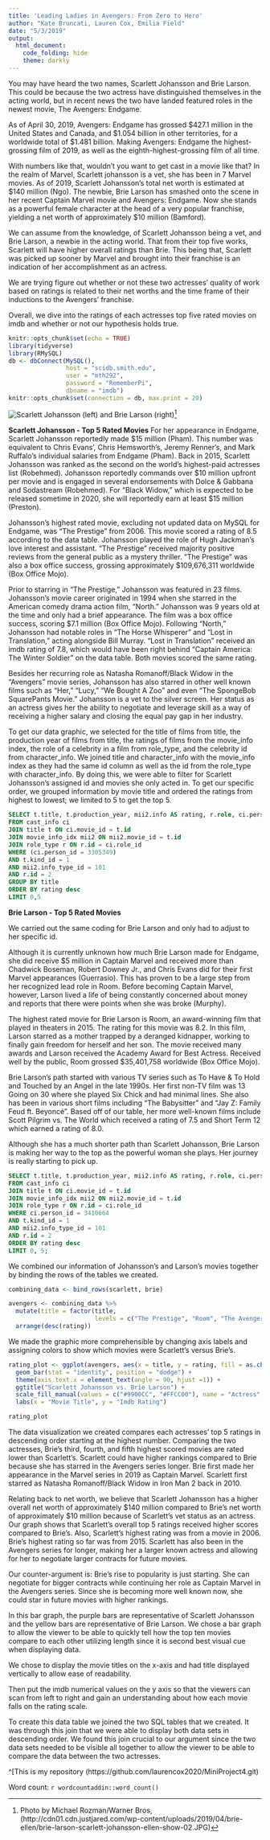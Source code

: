 ```yaml
---
title: 'Leading Ladies in Avengers: From Zero to Hero'
author: "Kate Bruncati, Lauren Cox, Emilia Field"
date: "5/3/2019"
output:
  html_document:
    code_folding: hide
    theme: darkly
---
```

You may have heard the two names, Scarlett Johansson and Brie Larson. This could be because the two actress have distinguished themselves in the acting world, but in recent news the two have landed featured roles in the newest movie, The Avengers: Endgame.

As of April 30, 2019, Avengers: Endgame has grossed $427.1 million in the United States and Canada, and $1.054 billion in other territories, for a worldwide total of $1.481 billion. Making Avengers: Endgame the highest-grossing film of 2019, as well as the eighth-highest-grossing film of all time.

With numbers like that, wouldn't you want to get cast in a movie like that? In the realm of Marvel, Scarlett johansson is a vet, she has been in 7 Marvel movies. As of 2019, Scarlett Johansson’s total net worth is estimated at $140 million (Ngo). The newbie, Brie Larson has smashed onto the scene in her recent Captain Marvel movie and Avengers: Endgame. Now she stands as a powerful female character at the head of a very popular franchise, yielding a net worth of approximately $10 million (Bamford). 

We can assume from the knowledge, of Scarlett Johansson being a vet, and Brie Larson, a newbie in the acting world. That from their top five works, Scarlett will have higher overall ratings than Brie. This being that, Scarlett was picked up sooner by Marvel and brought into their franchise is an indication of her accomplishment as an actress. 

We are trying figure out whether or not these two actresses’ quality of work based on ratings is related to their net worths and the time frame of their inductions to the Avengers’ franchise. 

Overall, we dive into the ratings of each actresses top five rated movies on imdb and whether or not our hypothesis holds true. 
```r
knitr::opts_chunk$set(echo = TRUE)
library(tidyverse)
library(RMySQL)
db <- dbConnect(MySQL(), 
                host = "scidb.smith.edu", 
                user = "mth292", 
                password = "RememberPi", 
                dbname = "imdb")
knitr::opts_chunk$set(connection = db, max.print = 20)
```
![Scarlett Johansson (left) and Brie Larson (right)](http://cdn01.cdn.justjared.com/wp-content/uploads/2019/04/brie-ellen/brie-larson-scarlett-johansson-ellen-show-02.JPG)[^1]


**Scarlett Johansson - Top 5 Rated Movies**
For her appearance in Endgame, Scarlett Johansson reportedly made $15 million (Pham). This number was equivalent to Chris Evans’, Chris Hemsworth’s, Jeremy Renner’s, and Mark Ruffalo’s individual salaries from Endgame (Pham). Back in 2015, Scarlett Johansson was ranked as the second on the world’s highest-paid actresses list (Robehmed). Johansson reportedly commands over $10 million upfront per movie and is engaged in several endorsements with Dolce & Gabbana and Sodastream (Robehmed). For “Black Widow,” which is expected to be released sometime in 2020, she will reportedly earn at least $15 million (Preston).

Johansson’s highest rated movie, excluding not updated data on MySQL for Endgame, was “The Prestige” from 2006. This movie scored a rating of 8.5 according to the data table. Johansson played the role of Hugh Jackman’s love interest and assistant. “The Prestige” received majority positive reviews from the general public as a mystery thriller. “The Prestige” was also a box office success, grossing approximately $109,676,311 worldwide (Box Office Mojo).

Prior to starring in “The Prestige,” Johansson was featured in 23 films. Johansson’s movie career originated in 1994 when she starred in the American comedy drama action film, “North.” Johansson was 9 years old at the time and only had a brief appearance. The film was a box office success, scoring $7.1 million (Box Office Mojo). Following “North,” Johansson had notable roles in “The Horse Whisperer” and “Lost in Translation,” acting alongside Bill Murray. “Lost in Translation” received an imdb rating of 7.8, which would have been right behind “Captain America: The Winter Soldier” on the data table. Both movies scored the same rating.

Besides her recurring role as Natasha Romanoff/Black Widow in the “Avengers” movie series, Johansson has also starred in other well known films such as “Her,” “Lucy,” “We Bought A Zoo” and even “The SpongeBob SquarePants Movie.” Johansson is a vet to the silver screen. Her status as an actress gives her the ability to negotiate and leverage skill as a way of receiving a higher salary and closing the equal pay gap in her industry.  


To get our data graphic, we selected for the title of films from title, the production year of films from title, the ratings of films from the movie_info index, the role of a celebrity in a film from role_type, and the celebrity id from character_info. We joined title and character_info with the movie_info index as they had the same id column as well as the id from the role_type with character_info. By doing this, we were able to filter for Scarlett Johansson's assigned id and movies she only acted in. To get our specific order, we grouped information by movie title and ordered the ratings from highest to lowest; we limited to 5 to get the top 5. 
```sql
SELECT t.title, t.production_year, mii2.info AS rating, r.role, ci.person_id
FROM cast_info ci
JOIN title t ON ci.movie_id = t.id
JOIN movie_info_idx mii2 ON mii2.movie_id = t.id
JOIN role_type r ON r.id = ci.role_id
WHERE (ci.person_id = 3305349) 
AND t.kind_id = 1
AND mii2.info_type_id = 101
AND r.id = 2
GROUP BY title
ORDER BY rating desc
LIMIT 0,5
```
**Brie Larson - Top 5 Rated Movies**

We carried out the same coding for Brie Larson and only had to adjust to her specific id.

Although it is currently unknown how much Brie Larson made for Endgame, she did receive $5 million in Captain Marvel and received more than Chadwick Boseman, Robert Downey Jr., and Chris Evans did for their first Marvel appearances (Guerrasio). This has proven to be a large step from her recognized lead role in Room. Before becoming Captain Marvel, however, Larson lived a life of being constantly concerned about money and reports that there were points when she was broke (Murphy).

The highest rated movie for Brie Larson is Room, an award-winning film that played in theaters in 2015. The rating for this movie was 8.2. In this film, Larson starred as a mother trapped by a deranged kidnapper, working to finally gain freedom for herself and her son. The movie received many awards and Larson received the Academy Award for Best Actress. Received well by the public, Room grossed $35,401,758 worldwide (Box Office Mojo). 

Brie Larson’s path started with various TV series such as To Have & To Hold and Touched by an Angel in the late 1990s. Her first non-TV film was 13 Going on 30 where she played Six Chick and had minimal lines. She also has been in various short films including “The Babysitter” and “Jay Z: Family Feud ft. Beyoncé”. Based off of our table, her more well-known films include Scott Pilgrim vs. The World which received a rating of 7.5 and Short Term 12 which earned a rating of 8.0. 

Although she has a much shorter path than Scarlett Johansson, Brie Larson is making her way to the top as the powerful woman she plays. Her journey is really starting to pick up.  
```sql
SELECT t.title, t.production_year, mii2.info AS rating, r.role, ci.person_id
FROM cast_info ci
JOIN title t ON ci.movie_id = t.id
JOIN movie_info_idx mii2 ON mii2.movie_id = t.id
JOIN role_type r ON r.id = ci.role_id
WHERE ci.person_id = 3410664 
AND t.kind_id = 1
AND mii2.info_type_id = 101
AND r.id = 2
ORDER BY rating desc
LIMIT 0, 5;
```

We combined our information of Johansson's and Larson's movies together by binding the rows of the tables we created. 

```r
combining_data <- bind_rows(scarlett, brie) 

avengers <- combining_data %>%
  mutate(title = factor(title,
                        levels = c("The Prestige", "Room", "The Avengers", "Her", "Short Term 12", "Captain America: Civil War", "Captain America: The Winter Soldier", "The Babysitter", "Scott Pilgrim vs. the World", "Harmontown"))) %>%
  arrange(desc(rating))
```

We made the graphic more comprehensible by changing axis labels and assigning colors to show which movies were Scarlett's versus Brie's.

```r
rating_plot <- ggplot(avengers, aes(x = title, y = rating, fill = as.character(person_id))) +
  geom_bar(stat = "identity", position = "dodge") +
  theme(axis.text.x = element_text(angle = 90, hjust =1)) +
  ggtitle("Scarlett Johansson vs. Brie Larson") +
  scale_fill_manual(values = c("#9900CC", "#FFCC00"), name = "Actress", labels = c("Scarlett Johansson", "Brie Larson")) +
  labs(x = "Movie Title", y = "Imdb Rating")

rating_plot
```

The data visualization we created compares each actresses’ top 5 ratings in descending order starting at the highest number. Comparing the two actresses, Brie’s third, fourth, and fifth highest scored movies are rated lower than Scarlett’s. 
Scarlett could have higher rankings compared to Brie because she has starred in the Avengers series longer. Brie first made her appearance in the Marvel series in 2019 as Captain Marvel. Scarlett first starred as Natasha Romanoff/Black Widow in Iron Man 2 back in 2010. 

Relating back to net worth, we believe that Scarlett Johansson has a higher overall net worth of approximately $140 million compared to Brie’s net worth of approximately $10 million because of Scarlett’s vet status as an actress. Our graph shows that Scarlett’s overall top 5 ratings received higher scores compared to Brie’s. Also, Scarlett’s highest rating was from a movie in 2006. Brie’s highest rating so far was from 2015. Scarlett has also been in the Avengers series for longer, making her a larger known actress and allowing for her to negotiate larger contracts for future movies.

Our counter-argument is: Brie’s rise to popularity is just starting. She can negotiate for bigger contracts while continuing her role as Captain Marvel in the Avengers series. Since she is becoming more well known now, she could star in future movies with higher rankings. 

In this bar graph, the purple bars are representative of Scarlett Johansson and the yellow bars are representative of Brie Larson. We chose a bar graph to allow the viewer to be able to quickly tell how the top ten movies compare to each other utilizing length since it is second best visual cue when displaying data. 

We chose to display the movie titles on the x-axis and had title displayed vertically to allow ease of readability. 

Then put the imdb numerical values on the y axis so that the viewers can scan from left to right and gain an understanding about how each movie falls on the rating scale. 

To create this data table we joined the two SQL tables that we created. It was through this join that we were able to display both data sets in descending order. We found this join crucial to our argument since the two data sets needed to be visible all together to allow the viewer to be able to compare the data between the two actresses. 

^[This is my repository (https://github.com/laurencox2020/MiniProject4.git)

Word count: `r wordcountaddin::word_count()`

[^1]: Photo by Michael Rozman/Warner Bros, (http://cdn01.cdn.justjared.com/wp-content/uploads/2019/04/brie-ellen/brie-larson-scarlett-johansson-ellen-show-02.JPG)
